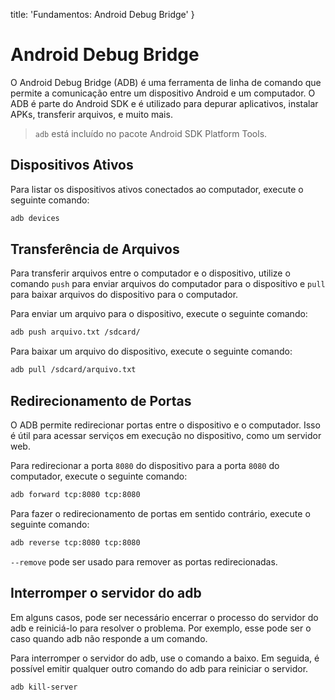   title: 'Fundamentos: Android Debug Bridge'
}

# Android Debug Bridge
O Android Debug Bridge (ADB) é uma ferramenta de linha de comando que permite a comunicação entre um dispositivo Android e um computador. O ADB é parte do Android SDK e é utilizado para depurar aplicativos, instalar APKs, transferir arquivos, e muito mais.

> `adb` está incluído no pacote Android SDK Platform Tools.

## Dispositivos Ativos
Para listar os dispositivos ativos conectados ao computador, execute o seguinte comando:

```bash
adb devices
```

## Transferência de Arquivos
Para transferir arquivos entre o computador e o dispositivo, utilize o comando `push` para enviar arquivos do computador para o dispositivo e `pull` para baixar arquivos do dispositivo para o computador.

Para enviar um arquivo para o dispositivo, execute o seguinte comando:

```bash
adb push arquivo.txt /sdcard/
```

Para baixar um arquivo do dispositivo, execute o seguinte comando:

```bash
adb pull /sdcard/arquivo.txt
```

## Redirecionamento de Portas
O ADB permite redirecionar portas entre o dispositivo e o computador. Isso é útil para acessar serviços em execução no dispositivo, como um servidor web.

Para redirecionar a porta `8080` do dispositivo para a porta `8080` do computador, execute o seguinte comando:

```bash
adb forward tcp:8080 tcp:8080
```

Para fazer o redirecionamento de portas em sentido contrário, execute o seguinte comando:

```bash
adb reverse tcp:8080 tcp:8080
```

`--remove` pode ser usado para remover as portas redirecionadas.

## Interromper o servidor do adb
Em alguns casos, pode ser necessário encerrar o processo do servidor do adb e reiniciá-lo para resolver o problema. Por exemplo, esse pode ser o caso quando adb não responde a um comando.

Para interromper o servidor do adb, use o comando a baixo. Em seguida, é possível emitir qualquer outro comando do adb para reiniciar o servidor.

```bash
adb kill-server
```
